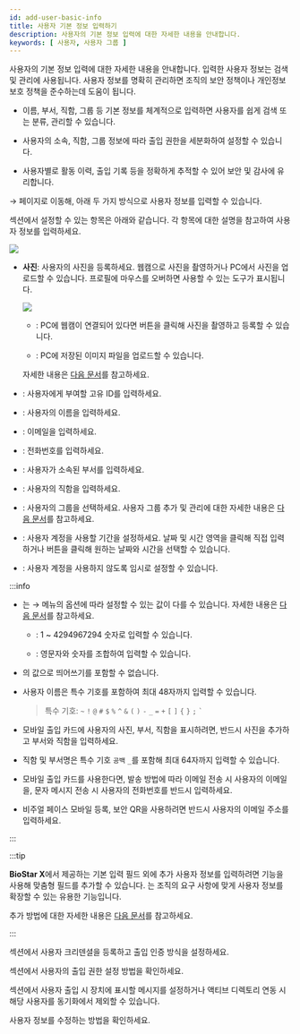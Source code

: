 ```yaml
---
id: add-user-basic-info
title: 사용자 기본 정보 입력하기
description: 사용자의 기본 정보 입력에 대한 자세한 내용을 안내합니다.
keywords: [ 사용자, 사용자 그룹 ]
---
```


사용자의 기본 정보 입력에 대한 자세한 내용을 안내합니다. 입력한 사용자 정보는 검색 및 관리에 사용됩니다. 사용자 정보를 명확히 관리하면 조직의 보안 정책이나 개인정보 보호 정책을 준수하는데 도움이 됩니다.

* 이름, 부서, 직함, 그룹 등 기본 정보를 체계적으로 입력하면 사용자를 쉽게 검색 또는 분류, 관리할 수 있습니다.

* 사용자의 소속, 직함, 그룹 정보에 따라 출입 권한을 세분화하여 설정할 수 있습니다.

* 사용자별로 활동 이력, 출입 기록 등을 정확하게 추적할 수 있어 보안 및 감사에 유리합니다.

<Cmd sid='shell.header.launcher' /> → <Cmd sid='shell.header.user' /> 페이지로 이동해, 아래 두 가지 방식으로 사용자 정보를 입력할 수 있습니다.


<EnterUserPage />

<Cmd sid='team.user.information' /> 섹션에서 설정할 수 있는 항목은 아래와 같습니다. 각 항목에 대한 설명을 참고하여 사용자 정보를 입력하세요.

<Image src='/img/biostarx-new-user-information.png' />

* **사진**: 사용자의 사진을 등록하세요. 웹캠으로 사진을 촬영하거나 PC에서 사진을 업로드할 수 있습니다. 프로필에 마우스를 오버하면 사용할 수 있는 도구가 표시됩니다.

  <Columns>
  <Column className='width--20 padding--t1rem'><Image src='/img/common/biostarx-new-user-photo.png' alone /></Column>
  <Column className='padding--l10'>

  * <IcCamera/>: PC에 웹캠이 연결되어 있다면 버튼을 클릭해 사진을 촬영하고 등록할 수 있습니다.

  * <IcUpload/>: PC에 저장된 이미지 파일을 업로드할 수 있습니다.

  자세한 내용은 [다음 문서](enroll-credential-face#erollbywebcambyphoto)를 참고하세요.

  </Column>
  </Columns>

* <Cmd sid='common.id' product='2' />: 사용자에게 부여할 고유 ID를 입력하세요.

* <Cmd sid='common.name' product='2' />: 사용자의 이름을 입력하세요.

* <Cmd sid='common.email' product='2' />: 이메일을 입력하세요.

* <Cmd sid='common.telephone' product='2' />: 전화번호를 입력하세요.

* <Cmd sid='common.department' product='2' />: 사용자가 소속된 부서를 입력하세요.

* <Cmd sid='common.title' product='2' />: 사용자의 직함을 입력하세요.

* <Cmd sid='common.group' product='2' />: 사용자의 그룹을 선택하세요. 사용자 그룹 추가 및 관리에 대한 자세한 내용은 [다음 문서](user-group-manage)를 참고하세요.

* <Cmd sid='common.period' product='2' />: 사용자 계정을 사용할 기간을 설정하세요. 날짜 및 시간 영역을 클릭해 직접 입력하거나 <IcCalc /> 버튼을 클릭해 원하는 날짜와 시간을 선택할 수 있습니다.

* <Cmd sid='common.status' product='2' />: 사용자 계정을 사용하지 않도록 임시로 설정할 수 있습니다.

:::info

* <Cmd sid='team.user.table.id' />는 <Cmd sid='shell.header.setting' /> → <Cmd sid="common.server" product='2' /> 메뉴의 <Cmd sid="setting.userDevice.useridType" product='2' /> 옵션에 따라 설정할 수 있는 값이 다를 수 있습니다. 자세한 내용은 [다음 문서](settings-server-server#userid-type)를 참고하세요.

  * <Cmd sid="setting.userDevice.useridType.numeric" product='2' />: 1 ~ 4294967294 숫자로 입력할 수 있습니다.

  * <Cmd sid="setting.userDevice.useridType.alphanumeric" product='2' />: 영문자와 숫자를 조합하여 입력할 수 있습니다.

* <Cmd sid='team.user.table.id' />의 값으로 띄어쓰기를 포함할 수 없습니다.

* 사용자 이름은 특수 기호를 포함하여 최대 48자까지 입력할 수 있습니다.

  > 특수 기호: `~` `!` `@` `#` `$` `%` `^` `&` `(` `)` `-` `_` `=` `+` `[` `]` `{` `}` `;` <code>\`</code>

* 모바일 출입 카드에 사용자의 사진, 부서, 직함을 표시하려면, 반드시 사진을 추가하고 부서와 직함을 입력하세요.

* 직함 및 부서명은 특수 기호 `공백` `_`를 포함해 최대 64자까지 입력할 수 있습니다.

* 모바일 출입 카드를 사용한다면, 발송 방법에 따라 이메일 전송 시 사용자의 이메일을, 문자 메시지 전송 시 사용자의 전화번호를 반드시 입력하세요.

* 비주얼 페이스 모바일 등록, 보안 QR을 사용하려면 반드시 사용자의 이메일 주소를 입력하세요.

:::

:::tip

**BioStar X**에서 제공하는 기본 입력 필드 외에 추가 사용자 정보를 입력하려면 <Cmd sid='team.userTemplate.table.customField' /> 기능을 사용해 맞춤형 필드를 추가할 수 있습니다. <Cmd sid='team.userTemplate.table.customField' />는 조직의 요구 사항에 맞게 사용자 정보를 확장할 수 있는 유용한 기능입니다.

<Cmd sid='team.userTemplate.table.customField' /> 추가 방법에 대한 자세한 내용은 [다음 문서](settings-server-server#custom-field)를 참고하세요.

:::

<NextStep>
<NextItem to='enroll-credential'>

<Cmd sid='team.user.credential.title' /> 섹션에서 사용자 크리덴셜을 등록하고 출입 인증 방식을 설정하세요.

</NextItem>
<NextItem to='set-permission'>

<Cmd sid='team.user.permission.title' /> 섹션에서 사용자의 출입 권한 설정 방법을 확인하세요.

</NextItem>
<NextItem to='set-user-advanced'>

<Cmd sid='common.advanced' product='2' /> 섹션에서 사용자 출입 시 장치에 표시할 메시지를 설정하거나 액티브 디렉토리 연동 시 해당 사용자를 동기화에서 제외할 수 있습니다.

</NextItem>
<NextItem to='edit-user'>

사용자 정보를 수정하는 방법을 확인하세요.

</NextItem>
</NextStep>
